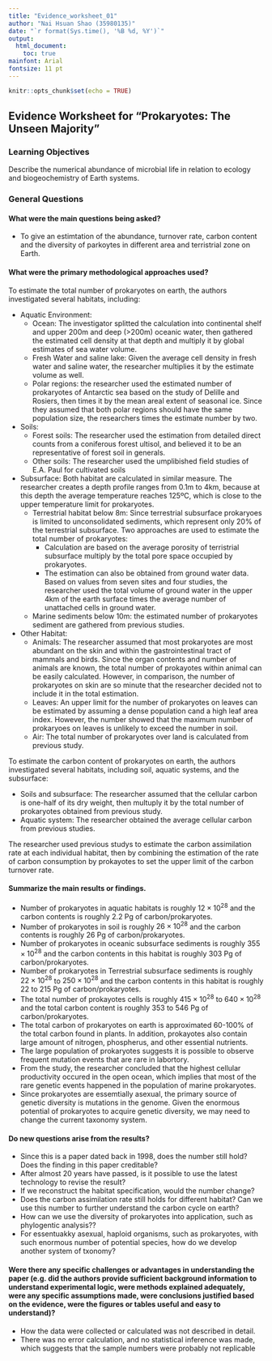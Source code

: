 ```yaml
---
title: "Evidence_worksheet_01"
author: "Nai Hsuan Shao (35980135)"
date: "`r format(Sys.time(), '%B %d, %Y')`"
output:
  html_document:
    toc: true
mainfont: Arial
fontsize: 11 pt
---
```


```r
knitr::opts_chunk$set(echo = TRUE)
```
## Evidence Worksheet for "Prokaryotes: The Unseen Majority"

### Learning Objectives
Describe the numerical abundance of microbial life in relation to ecology and biogeochemistry of Earth systems.

### General Questions
#### What were the main questions being asked?
* To give an estimtation of the abundance, turnover rate, carbon content and the diversity of parkoytes in different area and terristrial zone on Earth.

#### What were the primary methodological approaches used?
To estimate the total number of prokaryotes on earth, the authors investigated several habitats, including:

* Aquatic Environment:
    + Ocean: The investigator splitted the calculation into continental shelf and upper 200m and deep (>200m) oceanic water, then gathered the estimated cell density at that depth and multiply it by global estimates of sea water volume.
    + Fresh Water and saline lake: Given the average cell density in fresh water and saline water, the researcher multiplies it by the estimate volume as well.
    + Polar regions: the researcher used the estimated number of prokaryotes of Antarctic sea based on the study of Delille and Rosiers, then times it by the mean areal extent of seasonal ice. Since they assumed that both polar regions should have the same population size, the researchers times the estimate number by two.
* Soils:
    + Forest soils: The researcher used the estimation from detailed direct counts from a coniferous forest ultisol, and believed it to be an representative of forest soil in generals.
    + Other soils: The researcher used the umplibished field studies of E.A. Paul for cultivated soils
* Subsurface:
Both habitat are calculated in similar measure. The researcher creates a depth profile ranges from 0.1m to 4km, because at this depth the average temperature reaches 125ºC, which is close to the upper temperature limit for prokaryotes.
    + Terrestrial habitat below 8m: Since terrestrial subsurface prokaryoes is limited to unconsolidated sediments, which represent only 20% of the terrestrial subsurface. Two approaches are used to estimate the total number of prokaryotes:
        + Calculation are based on the average porosity of terristrial subsurface multiply by the total pore space occupied by prokaryotes.
        + The estimation can also be obtained from ground water data. Based on values from seven sites and four studies, the researcher used the total volume of ground water in the upper 4km of the earth surface times the average number of unattached cells in ground water.
    + Marine sediments below 10m: the estimated number of prokaryotes sediment are gathered from previous studies.
* Other Habitat:
    + Animals: The researcher assumed that most prokaryotes are most abundant on the skin and within the gastrointestinal tract of mammals and birds. Since the organ contents and number of animals are known, the total number of prokayotes within animal can be easily calculated. However, in comparison, the number of prokaryotes on skin are so minute that the researcher decided not to include it in the total estimation.
    + Leaves: An upper limit for the number of prokaryotes on leaves can be estimated by assuming a dense population cand a high leaf area index. However, the number showed that the maximum number of prokaryoes on leaves is unlikely to exceed the number in soil.
    + Air: The total number of prokaryotes over land is calculated from previous study.
    
To estimate the carbon content of prokaryotes on earth, the authors investigated several habitats, including soil, aquatic systems, and the subsurface:

* Soils and subsurface: The researcher assumed that the cellular carbon is one-half of its dry weight, then multuply it by the total number of prokaryotes obtained from previous study.
* Aquatic system: The researcher obtained the average cellular carbon from previous studies.

The researcher used previous studys to estimate the carbon assimilation rate at each individual habitat, then by combining the estimation of the rate of carbon consumption by prokayotes to set the upper limit of the carbon turnover rate.

#### Summarize the main results or findings.
* Number of prokaryotes in aquatic habitats is roughly $12 \times 10^{28}$ and the carbon contents is roughly 2.2 Pg of carbon/prokaryotes.
* Number of prokaryotes in soil is roughly $26 \times 10^{28}$ and the carbon contents is roughly 26 Pg of carbon/prokaryotes.
* Number of prokaryotes in oceanic subsurface sediments is roughly $355 \times 10^{28}$ and the carbon contents in this habitat is roughly 303 Pg of carbon/prokaryotes.
* Number of prokaryotes in Terrestrial subsurface sediments is roughly $22 \times 10^{28}$ to $250 \times 10^{28}$ and the carbon contents in this habitat is roughly 22 to 215 Pg of carbon/prokaryotes.
* The total number of prokayotes cells is roughly $415 \times 10^{28}$ to $640 \times 10^{28}$ and the total carbon content is roughly 353 to 546 Pg of carbon/prokaryotes.
* The total carbon of prokaryotes on earth is approximated 60-100% of the total carbon found in plants. In addition, prokayotes also contain large amount of nitrogen, phospherus, and other essential nutrients.
* The large population of prokaryotes suggests it is possible to observe frequent mutation events that are rare in labortory.
* From the study, the researcher concluded that the highest cellular productivity occured in the open ocean, which implies that most of the rare genetic events happened in the population of marine prokaryotes.
* Since prokaryotes are essemtially asexual, the primary source of genetic diversity is mutations in the genome. Given the enormous potential of prokaryotes to acquire genetic diversity, we may need to change the current taxonomy system.

#### Do new questions arise from the results?
* Since this is a paper dated back in 1998, does the number still hold? Does the finding in this paper creditable?
* After almost 20 years have passed, is it possible to use the latest technology to revise the result?
* If we reconstruct the habitat specification, would the number change?
* Does the carbon assimilation rate still holds for different habitat? Can we use this number to further understand the carbon cycle on earth?
* How can we use the diversity of prokaryotes into application, such as phylogentic analysis??
* For essentuakky asexual, haploid organisms, such as prokaryotes, with such enormous number of potential species, how do we develop another system of txonomy?

#### Were there any specific challenges or advantages in understanding the paper (e.g. did the authors provide sufficient background information to understand experimental logic, were methods explained adequately, were any specific assumptions made, were conclusions justified based on the evidence, were the figures or tables useful and easy to understand)? 
* How the data were collected or calculated was not described in detail.
* There was no error calculation, and no statistical inference was made, which suggests that the sample numbers were probably not replicable

